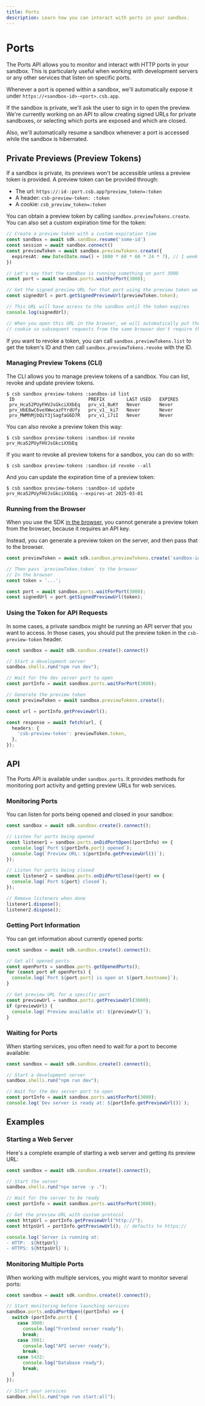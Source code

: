 ```yaml
---
title: Ports
description: Learn how you can interact with ports in your sandbox.
---
```



# Ports

The Ports API allows you to monitor and interact with HTTP ports in your sandbox. This is particularly useful when working with development servers or any other services that listen on specific ports.

Whenever a port is opened within a sandbox, we'll automatically expose it under `https://<sandbox-id>-<port>.csb.app`.

<Callout>
If the sandbox is private, we'll ask the user to sign in to open the preview. We're currently working on an API to allow creating signed URLs for private sandboxes, or selecting which ports are exposed and which are closed.
</Callout>

Also, we'll automatically resume a sandbox whenever a port is accessed while the sandbox is hibernated.

## Private Previews (Preview Tokens)

If a sandbox is private, its previews won't be accessible unless a preview token is provided. A preview token can be provided through:

- The url: `https://:id-:port.csb.app?preview_token=:token`
- A header: `csb-preview-token: :token`
- A cookie: `csb_preview_token=:token`

You can obtain a preview token by calling `sandbox.previewTokens.create`. You can also set a custom expiration time for the token:

```ts
// Create a preview token with a custom expiration time
const sandbox = await sdk.sandbox.resume('some-id')
const session = await sandbox.connect()
const previewToken = await sandbox.previewTokens.create({
  expiresAt: new Date(Date.now() + 1000 * 60 * 60 * 24 * 7), // 1 week from now
})

// Let's say that the sandbox is running something on port 3000
const port = await sandbox.ports.waitForPort(3000);

// Get the signed preview URL for that port using the preview token we just generated
const signedUrl = port.getSignedPreviewUrl(previewToken.token);

// This URL will have access to the sandbox until the token expires
console.log(signedUrl);

// When you open this URL in the browser, we will automatically put the preview token in a
// cookie so subsequent requests from the same browser don't require the token.
```

If you want to revoke a token, you can call `sandbox.previewTokens.list` to get the token's ID and then call `sandbox.previewTokens.revoke` with the ID.

### Managing Preview Tokens (CLI)

The CLI allows you to manage preview tokens of a sandbox. You can list, revoke and update preview tokens.

```
$ csb sandbox preview-tokens :sandbox-id list
 ID                           PREFIX        LAST USED   EXPIRES
 prv_Hca52PUyFHVJsGkciXXbEq   prv_v1_8uKY   Never       Never
 prv_HbE8wC6veXWwcazFYrdUfy   prv_v1__ki7   Never       Never
 prv_MWMhMjbQiY3jSagfaG6D7R   prv_v1_i7iI   Never       Never
```

You can also revoke a preview token this way:

```
$ csb sandbox preview-tokens :sandbox-id revoke prv_Hca52PUyFHVJsGkciXXbEq
```

If you want to revoke all preview tokens for a sandbox, you can do so with:

```
$ csb sandbox preview-tokens :sandbox-id revoke --all
```

And you can update the expiration time of a preview token:

```
$ csb sandbox preview-tokens :sandbox-id update prv_Hca52PUyFHVJsGkciXXbEq --expires-at 2025-03-01
```

### Running from the Browser

When you use the SDK [in the browser](https://codesandbox.io/docs/sdk/sandboxes#opening-a-sandbox-from-the-browser), you cannot generate a preview token from the browser, because it requires an API key.

Instead, you can generate a preview token on the server, and then pass that to the browser.

```ts
const previewToken = await sdk.sandbox.previewTokens.create('sandbox-id');

// Then pass `previewToken.token` to the browser
// In the browser
const token = '...';

const port = await sandbox.ports.waitForPort(3000);
const signedUrl = port.getSignedPreviewUrl(token);
```

### Using the Token for API Requests

In some cases, a private sandbox might be running an API server that you want to access. In those cases, you should put the preview token in the `csb-preview-token` header.

```ts
const sandbox = await sdk.sandbox.create().connect()

// Start a development server
sandbox.shells.run("npm run dev");

// Wait for the dev server port to open
const portInfo = await sandbox.ports.waitForPort(3000);

// Generate the preview token
const previewToken = await sandbox.previewTokens.create();

const url = portInfo.getPreviewUrl();

const response = await fetch(url, {
  headers: {
    'csb-preview-token': previewToken.token,
  },
});
```

## API

The Ports API is available under `sandbox.ports`. It provides methods for monitoring port activity and getting preview URLs for web services.

### Monitoring Ports

You can listen for ports being opened and closed in your sandbox:

```ts
const sandbox = await sdk.sandbox.create().connect();

// Listen for ports being opened
const listener1 = sandbox.ports.onDidPortOpen((portInfo) => {
  console.log(`Port ${portInfo.port} opened`);
  console.log(`Preview URL: ${portInfo.getPreviewUrl()}`);
});

// Listen for ports being closed
const listener2 = sandbox.ports.onDidPortClose((port) => {
  console.log(`Port ${port} closed`);
});

// Remove listeners when done
listener1.dispose();
listener2.dispose();
```

### Getting Port Information

You can get information about currently opened ports:

```ts
const sandbox = await sdk.sandbox.create().connect();

// Get all opened ports
const openPorts = sandbox.ports.getOpenedPorts();
for (const port of openPorts) {
  console.log(`Port ${port.port} is open at ${port.hostname}`);
}

// Get preview URL for a specific port
const previewUrl = sandbox.ports.getPreviewUrl(3000);
if (previewUrl) {
  console.log(`Preview available at: ${previewUrl}`);
}
```

### Waiting for Ports

When starting services, you often need to wait for a port to become available:

```ts
const sandbox = await sdk.sandbox.create().connect();

// Start a development server
sandbox.shells.run("npm run dev");

// Wait for the dev server port to open
const portInfo = await sandbox.ports.waitForPort(3000);
console.log(`Dev server is ready at: ${portInfo.getPreviewUrl()}`);
```

## Examples

### Starting a Web Server

Here's a complete example of starting a web server and getting its preview URL:

```ts
const sandbox = await sdk.sandbox.create().connect();

// Start the server
sandbox.shells.run("npx serve -y .");

// Wait for the server to be ready
const portInfo = await sandbox.ports.waitForPort(3000);

// Get the preview URL with custom protocol
const httpUrl = portInfo.getPreviewUrl("http://");
const httpsUrl = portInfo.getPreviewUrl(); // defaults to https://

console.log(`Server is running at:
- HTTP:  ${httpUrl}
- HTTPS: ${httpsUrl}`);
```

### Monitoring Multiple Ports

When working with multiple services, you might want to monitor several ports:

```ts
const sandbox = await sdk.sandbox.create().connect();

// Start monitoring before launching services
sandbox.ports.onDidPortOpen((portInfo) => {
  switch (portInfo.port) {
    case 3000:
      console.log("Frontend server ready");
      break;
    case 3001:
      console.log("API server ready");
      break;
    case 5432:
      console.log("Database ready");
      break;
  }
});

// Start your services
sandbox.shells.run("npm run start:all");
```
